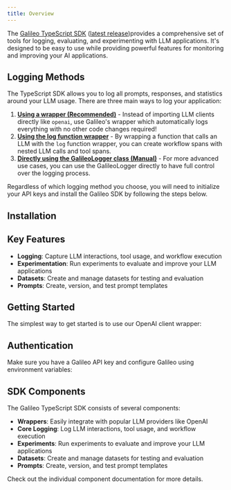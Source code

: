 ```yaml
---
title: Overview
---
```



The [Galileo TypeScript SDK](https://github.com/rungalileo/galileo-js) ([latest release](https://github.com/rungalileo/galileo-js/releases/latest))provides a comprehensive set of tools for logging, evaluating, and experimenting with LLM applications. It's designed to be easy to use while providing powerful features for monitoring and improving your AI applications.

## Logging Methods

The TypeScript SDK allows you to log all prompts, responses, and statistics around your LLM usage. There are three main ways to log your application:

1. **[Using a wrapper (Recommended)](/sdk-api/typescript/wrappers/wrappers-overview)** - Instead of importing LLM clients directly like `openai`, use Galileo's wrapper which automatically logs everything with no other code changes required!
2. **[Using the log function wrapper](/sdk-api/typescript/logging/log-function-wrapper)** - By wrapping a function that calls an LLM with the `log` function wrapper, you can create workflow spans with nested LLM calls and tool spans.
3. **[Directly using the GalileoLogger class (Manual)](/sdk-api/typescript/logging/galileo-logger)** - For more advanced use cases, you can use the GalileoLogger directly to have full control over the logging process.

Regardless of which logging method you choose, you will need to initialize your API keys and install the Galileo SDK by following the steps below.


## Installation

<CodeGroup>
<SnippetInstallationNpm />
<SnippetInstallationYarn />
<SnippetInstallationPnpm />
</CodeGroup>

## Key Features

- **Logging**: Capture LLM interactions, tool usage, and workflow execution
- **Experimentation**: Run experiments to evaluate and improve your LLM applications
- **Datasets**: Create and manage datasets for testing and evaluation
- **Prompts**: Create, version, and test prompt templates

## Getting Started

The simplest way to get started is to use our OpenAI client wrapper:

<CodeGroup>
<SnippetOpenAIBasic />
</CodeGroup>


## Authentication

Make sure you have a Galileo API key and configure Galileo using environment variables:

<CodeGroup>
<SnippetEnvSetup />
</CodeGroup>

## SDK Components

The Galileo TypeScript SDK consists of several components:

- **Wrappers**: Easily integrate with popular LLM providers like OpenAI
- **Core Logging**: Log LLM interactions, tool usage, and workflow execution
- **Experiments**: Run experiments to evaluate and improve your LLM applications
- **Datasets**: Create and manage datasets for testing and evaluation
- **Prompts**: Create, version, and test prompt templates

Check out the individual component documentation for more details. 